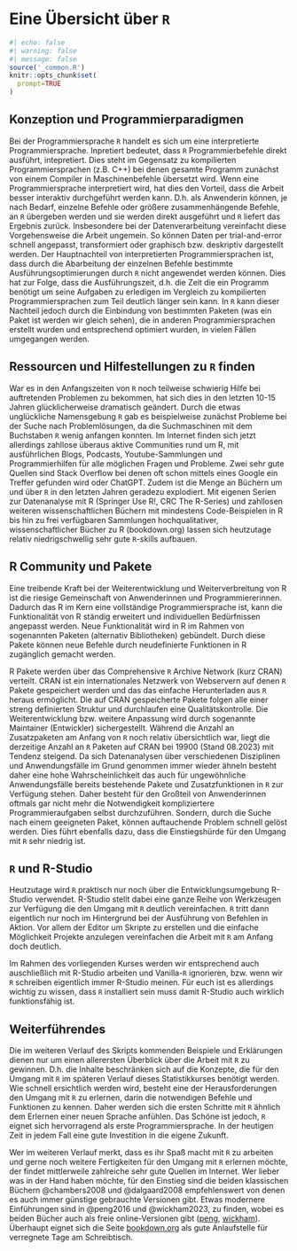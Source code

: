 # Eine Übersicht über `R` 

```r
#| echo: false
#| warning: false
#| message: false
source('_common.R')
knitr::opts_chunk$set(
  prompt=TRUE
)
```
## Konzeption und Programmierparadigmen

Bei der Programmiersprache `R` handelt es sich um eine interpretierte Programmiersprache. Inpretiert bedeutet, dass `R` Programmierbefehle direkt ausführt, intepretiert. Dies steht im Gegensatz zu kompilierten Programmiersprachen (z.B. C++) bei denen gesamte Programm zunächst von einem Compiler in Maschinenbefehle übersetzt wird. Wenn eine Programmiersprache interpretiert wird, hat dies den Vorteil, dass die Arbeit besser interaktiv durchgeführt werden kann. D.h. als Anwenderin können, je nach Bedarf, einzelne Befehle oder größere zusammenhängende Befehle, an `R` übergeben werden und sie werden direkt ausgeführt und `R` liefert das Ergebnis zurück. Insbesondere bei der Datenverarbeitung vereinfacht diese Vorgehensweise die Arbeit ungemein. So können Daten per trial-and-error schnell angepasst, transformiert oder graphisch bzw. deskriptiv dargestellt werden. Der Hauptnachteil von interpretierten Programmiersprachen ist, dass durch die Abarbeitung der einzelnen Befehle bestimmte Ausführungsoptimierungen durch `R` nicht angewendet werden können. Dies hat zur Folge, dass die Ausführungszeit, d.h. die Zeit die ein Programm benötigt um seine Aufgaben zu erledigen im Vergleich zu kompilierten Programmiersprachen zum Teil deutlich länger sein kann. In `R` kann dieser Nachteil jedoch durch die Einbindung von bestimmten Paketen (was ein Paket ist werden wir gleich sehen), die in anderen Programmiersprachen erstellt wurden und entsprechend optimiert wurden, in vielen Fällen umgegangen werden.

## Ressourcen und Hilfestellungen zu `R` finden

War es in den Anfangszeiten von `R` noch teilweise schwierig Hilfe bei auftretenden Problemen zu bekommen, hat sich dies in den letzten 10-15 Jahren glücklicherweise dramatisch geändert. Durch die etwas unglückliche Namensgebung `R` gab es beispielweise zunächst Probleme bei der Suche nach Problemlösungen, da die Suchmaschinen mit dem Buchstaben `R` wenig anfangen konnten. Im Internet finden sich jetzt allerdings zahllose überaus aktive Communities rund um R, mit ausführlichen Blogs, Podcasts, Youtube-Sammlungen und Programmierhilfen für alle möglichen Fragen und Probleme. Zwei sehr gute Quellen sind Stack Overflow bei denen oft schon mittels eines Google ein Treffer gefunden wird oder ChatGPT. Zudem ist die Menge an Büchern um und über `R` in den letzten Jahren geradezu explodiert. Mit eigenen Serien zur Datenanalyse mit R (Springer Use R!, CRC The R-Series) und zahllosen weiteren wissenschaftlichen Büchern mit mindestens Code-Beispielen in R bis hin zu frei verfügbaren Sammlungen hochqualitativer, wissenschaftlicher Bücher zu R (bookdown.org) lassen sich heutzutage relativ niedrigschwellig sehr gute `R`-skills aufbauen.

## R Community und Pakete

Eine treibende Kraft bei der Weiterentwicklung und Weiterverbreitung von R ist die riesige Gemeinschaft von Anwenderinnen und Programmiererinnen. Dadurch das R im Kern eine vollständige Programmiersprache ist, kann die Funktionalität von R ständig erweitert und individuellen Bedürfnissen angepasst werden. Neue Funktionalität wird in R im Rahmen von sogenannten Paketen (alternativ Bibliotheken) gebündelt. Durch diese Pakete können neue Befehle durch neudefinierte Funktionen in R zugänglich gemacht werden.

R Pakete werden über das Comprehensive `R` Archive Network (kurz CRAN) verteilt. CRAN ist ein internationales Netzwerk von Webservern auf denen `R` Pakete gespeichert werden und das das einfache Herunterladen aus `R` heraus ermöglicht. Die auf CRAN gespeicherte Pakete folgen alle einer streng definierten Struktur und durchlaufen eine Qualitätskontrolle. Die Weiterentwicklung bzw. weitere Anpassung wird durch sogenannte Maintainer (Entwickler) sichergestellt. Während die Anzahl an Zusatzpaketen am Anfang von `R` noch relativ übersichtlich war, liegt die derzeitige Anzahl an `R` Paketen auf CRAN bei 19900 (Stand 08.2023) mit Tendenz steigend. Da sich Datenanalysen über verschiedenen Disziplinen und Anwendungsfälle im Grund genommen immer wieder ähneln besteht daher eine hohe Wahrscheinlichkeit das auch für ungewöhnliche Anwendungsfälle bereits bestehende Pakete und Zusatzfunktionen in `R` zur Verfügung stehen. Daher besteht für den Großteil von Anwenderinnen oftmals gar nicht mehr die Notwendigkeit kompliziertere Programmieraufgaben selbst durchzuführen. Sondern, durch die Suche nach einem geeigneten Paket, können auftauchende Problem schnell gelöst werden. Dies führt ebenfalls dazu, dass die Einstiegshürde für den Umgang mit `R` sehr niedrig ist.

## `R` und R-Studio

Heutzutage wird `R` praktisch nur noch über die Entwicklungsumgebung R-Studio verwendet. R-Studio stellt dabei eine ganze Reihe von Werkzeugen zur Verfügung die den Umgang mit `R` deutlich vereinfachen. `R` tritt dann eigentlich nur noch im Hintergrund bei der Ausführung von Befehlen in Aktion. Vor allem der Editor um Skripte zu erstellen und die einfache Möglichkeit Projekte anzulegen vereinfachen die Arbeit mit `R` am Anfang doch deutlich.

Im Rahmen des vorliegenden Kurses werden wir entsprechend auch auschließlich mit R-Studio arbeiten und Vanilla-`R` ignorieren, bzw. wenn wir `R` schreiben eigentlich immer R-Studio meinen. Für euch ist es allerdings wichtig zu wissen, dass `R` installiert sein muss damit R-Studio auch wirklich funktionsfähig ist.

## Weiterführendes

Die im weiteren Verlauf des Skripts kommenden Beispiele und Erklärungen dienen nur um einen allerersten Überblick über die Arbeit mit `R` zu gewinnen. D.h. die Inhalte beschränken sich auf die Konzepte, die für den Umgang mit `R` im späteren Verlauf dieses Statistikkurses benötigt werden. Wie schnell ersichtlich werden wird, besteht eine der Herausforderungen den Umgang mit `R` zu erlernen, darin die notwendigen Befehle und Funktionen zu kennen. Daher werden sich die ersten Schritte mit `R` ähnlich dem Erlernen einer neuen Sprache anfühlen. Das Schöne ist jedoch, `R` eignet sich hervorragend als erste Programmiersprache. In der heutigen Zeit in jedem Fall eine gute Investition in die eigene Zukunft.

Wer im weiteren Verlauf merkt, dass es ihr Spaß macht mit `R` zu arbeiten und gerne noch weitere Fertigkeiten für den Umgang mit `R` erlernen möchte, der findet mittlerweile zahlreiche sehr gute Quellen im Internet. Wer lieber was in der Hand haben möchte, für den Einstieg sind die beiden klassischen Büchern @chambers2008 und @dalgaard2008 empfehlenswert von denen es auch immer günstige gebrauchte Versionen gibt. Etwas modernere Einführungen sind in  @peng2016 und  @wickham2023, zu finden, wobei es beiden Bücher auch als freie online-Versionen gibt ([peng](https://bookdown.org/rdpeng/rprogdatascience/){target="_blank"}, [wickham](https://r4ds.had.co.nz/){target="_blank"}). Überhaupt eignet sich die Seite [bookdown.org](https://bookdown.org/){target="_blank"} als gute Anlaufstelle für verregnete Tage am Schreibtisch.
